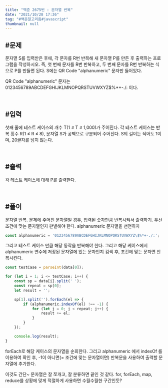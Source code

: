 ```yaml
---
title: "백준 2675번 : 문자열 반복"
date: "2021/10/28 17:36"
tag: "#백준알고리즘#javascript"
thumbnail: null
---
```


## #문제

문자열 S를 입력받은 후에, 각 문자를 R번 반복해 새 문자열 P를 만든 후 출력하는 프로그램을 작성하시오. 즉, 첫 번째 문자를 R번 반복하고, 두 번째 문자를 R번 반복하는 식으로 P를 만들면 된다. S에는 QR Code "alphanumeric" 문자만 들어있다.

QR Code "alphanumeric" 문자는 0123456789ABCDEFGHIJKLMNOPQRSTUVWXYZ\$%*+-./: 이다.

<br/>

## #입력

첫째 줄에 테스트 케이스의 개수 T(1 ≤ T ≤ 1,000)가 주어진다. 각 테스트 케이스는 반복 횟수 R(1 ≤ R ≤ 8), 문자열 S가 공백으로 구분되어 주어진다. S의 길이는 적어도 1이며, 20글자를 넘지 않는다. 

<br/>

## #출력

각 테스트 케이스에 대해 P를 출력한다.

<br/>

## #풀이

문자열 반복. 문제에 주어진 문자열일 경우, 입력된 숫자만큼 반복시켜서 출력하기. 우선 조건에 맞는 문자열인지 판별해야 한다. alphanumeric 문자열을 선언하자

```javascript
const alphanumeric = '0123456789ABCDEFGHIJKLMNOPQRSTUVWXYZ\$%*+-./:';
```

그리고 테스트 케이스 만큼 해당 동작을 반복해야 한다. 그리고 해당 케이스에서 alphanumeric 변수에 저장된 문자열에 있는 문자인지 검색 후, 조건에 맞는 문자면 반복시킨다.

```javascript
const testCase = parseInt(data[0]);

for (let i = 1; i <= testCase; i++) {
    const sp = data[i].split(' ');
    const repeat = sp[0];
    let result = '';

    sp[1].split('').forEach(el => {
        if (alphanumeric.indexOf(el) !== -1) {
            for (let j = 0; j < repeat; j++) {
                result += el;
            }
        }
    });

    console.log(result);
}
```

forEach로 해당 케이스의 문자열을 순회한다. 그리고 alphanumeric 에서 indexOf 를 이용하여 확인 후, -1이 아니면(= 조건에 맞는 문자열이면) 반복문을 사용하여 출력할 문자열에 추가한다.

이것도 간단~ 문자열은 잘 쪼개고, 잘 분류하면 끝인 것 같다. for, forEach, map, reduce를 상황에 맞게 적절하게 사용하면 수월수월한 구간인듯?